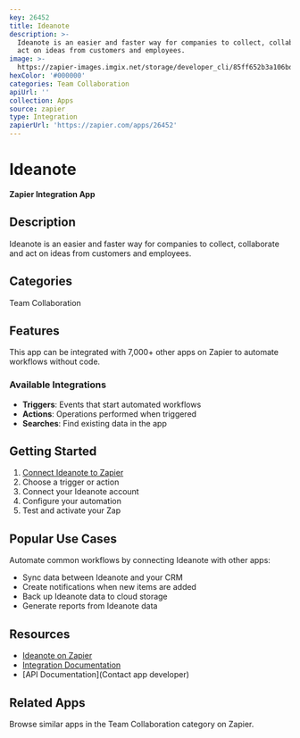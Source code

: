 ```yaml
---
key: 26452
title: Ideanote
description: >-
  Ideanote is an easier and faster way for companies to collect, collaborate and
  act on ideas from customers and employees.
image: >-
  https://zapier-images.imgix.net/storage/developer_cli/85ff652b3a106bd1fb8659f8d4699f8e.png?auto=format%2Ccompress&ixlib=python-3.0.0&q=50
hexColor: '#000000'
categories: Team Collaboration
apiUrl: ''
collection: Apps
source: zapier
type: Integration
zapierUrl: 'https://zapier.com/apps/26452'
---
```

# Ideanote

**Zapier Integration App**

## Description

Ideanote is an easier and faster way for companies to collect, collaborate and act on ideas from customers and employees.

## Categories

Team Collaboration

## Features

This app can be integrated with 7,000+ other apps on Zapier to automate workflows without code.

### Available Integrations

- **Triggers**: Events that start automated workflows
- **Actions**: Operations performed when triggered
- **Searches**: Find existing data in the app

## Getting Started

1. [Connect Ideanote to Zapier](https://zapier.com/apps/26452)
2. Choose a trigger or action
3. Connect your Ideanote account
4. Configure your automation
5. Test and activate your Zap

## Popular Use Cases

Automate common workflows by connecting Ideanote with other apps:

- Sync data between Ideanote and your CRM
- Create notifications when new items are added
- Back up Ideanote data to cloud storage
- Generate reports from Ideanote data

## Resources

- [Ideanote on Zapier](https://zapier.com/apps/26452)
- [Integration Documentation](https://zapier.com/apps/26452/integrations)
- [API Documentation](Contact app developer)

## Related Apps

Browse similar apps in the Team Collaboration category on Zapier.
